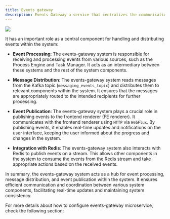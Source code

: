 ```yaml
---
title: Events gateway  
description: Events Gateway a service that centralizes the communication with SSE (Server-sent Events) messages from Backend to Frontend.
---
```


<Frame>

![](https://s3.eu-west-1.amazonaws.com/docx.flowx.ai/platform-deep-dive/events_gateway_archi.png)

</Frame>

It has an important role as a central component for handling and distributing events within the system:

* **Event Processing**: The events-gateway system is responsible for receiving and processing events from various sources, such as the Process Engine and Task Manager. It acts as an intermediary between these systems and the rest of the system components.

* **Message Distribution**: The events-gateway system reads messages from the Kafka topic (`messaging_events_topic`) and distributes them to relevant components within the system. It ensures that the messages are appropriately routed to the intended recipients for further processing.

* **Event Publication**: The events-gateway system plays a crucial role in publishing events to the frontend renderer (FE renderer). It communicates with the frontend renderer using `HTTP` via `WebFlux`. By publishing events, it enables real-time updates and notifications on the user interface, keeping the user informed about the progress and changes in the system.

* **Integration with Redis**: The events-gateway system also interacts with Redis to publish events on a stream. This allows other components in the system to consume the events from the Redis stream and take appropriate actions based on the received events.

In summary, the events-gateway system acts as a hub for event processing, message distribution, and event publication within the system. It ensures efficient communication and coordination between various system components, facilitating real-time updates and maintaining system consistency.

For more details about how to configure events-gateway microservice, check the following section:

<Card title="Events gateway configuration" href="../../../setup-guides/events-gateway-setup">
</Card>





